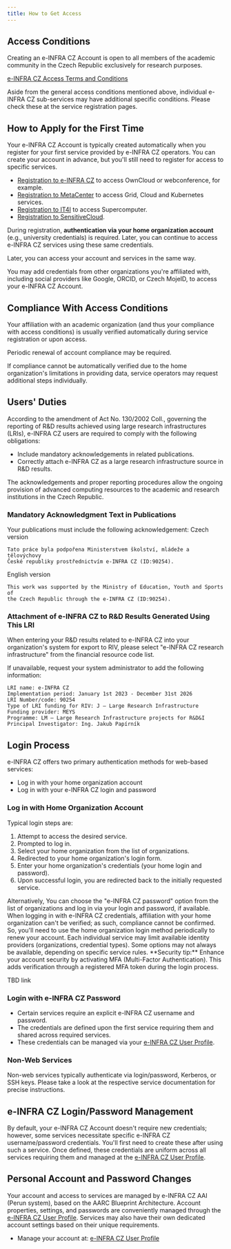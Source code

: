 ```yaml
---
title: How to Get Access
---
```

## Access Conditions

Creating an e-INFRA CZ Account is open to all members of the academic community in the Czech Republic exclusively for research purposes.

[e-INFRA CZ Access Terms and Conditions](https://www.e-infra.cz/cs/file/8c17a18b8d2d21bade1fe2b4b0efe81c/525/20210408_Podminky_e-INFRA-CZ_EN.pdf)

<Callout type="info" title="Service-specific access conditions">
Aside from the general access conditions mentioned above, individual e-INFRA CZ sub-services may have additional specific conditions. Please check these at the service registration pages.
</Callout>

## How to Apply for the First Time

Your e-INFRA CZ Account is typically created automatically when you register for your first service provided by e-INFRA CZ operators. You can create your account in advance, but you'll still need to register for access to specific services.

* [Registration to e-INFRA CZ](https://signup.e-infra.cz/anyfed/registrar/?vo=e-infra.cz) to access OwnCloud or webconference, for example.  
* [Registration to MetaCenter](https://metavo.metacentrum.cz/cs/application/index.html) to access Grid, Cloud and Kubernetes services.
* [Registration to IT4I](https://docs.it4i.cz/general/access/account-introduction/) to access Supercomputer.
* [Registration to SensitiveCloud](https://www.cerit-sc.cz/infrastructure-services/sensitivecloud).


During registration, **authentication via your home organization account** (e.g., university credentials) is required. Later, you can continue to access e-INFRA CZ services using these same credentials.

Later, you can access your account and services in the same way.

<Callout type="info" title="Access using additional accounts">
You may add credentials from other organizations you're affiliated with, including social providers like Google, ORCID, or Czech MojeID, to access your e-INFRA CZ Account.
</Callout>

## Compliance With Access Conditions

Your affiliation with an academic organization (and thus your compliance with access conditions) is usually verified automatically during service registration or upon access. 

Periodic renewal of account compliance may be required.

If compliance cannot be automatically verified due to the home organization's limitations in providing data, service operators may request additional steps individually.


## Users' Duties

According to the amendment of Act No. 130/2002 Coll., governing the reporting of R&D results achieved using large research infrastructures (LRIs), e-INFRA CZ users are required to comply with the following obligations:

- Include mandatory acknowledgements in related publications.
- Correctly attach e-INFRA CZ as a large research infrastructure source in R&D results.

<Callout type="info">
The acknowledgements and proper reporting procedures allow the ongoing provision of advanced computing resources to the academic and research institutions in the Czech Republic.
</Callout>

### Mandatory Acknowledgment Text in Publications

Your publications must include the following acknowledgement:
Czech version
```
Tato práce byla podpořena Ministerstvem školství, mládeže a tělovýchovy
České republiky prostřednictvím e-INFRA CZ (ID:90254).
```
English version
```
This work was supported by the Ministry of Education, Youth and Sports of
the Czech Republic through the e-INFRA CZ (ID:90254).
```

### Attachment of e-INFRA CZ to R&D Results Generated Using This LRI
When entering your R&D results related to e-INFRA CZ into your organization's system for export to RIV, please select "e-INFRA CZ research infrastructure" from the financial resource code list. 

If unavailable, request your system administrator to add the following information:

```
LRI name: e-INFRA CZ
Implementation period: January 1st 2023 - December 31st 2026
LRI Number/code: 90254
Type of LRI funding for RIV: J – Large Research Infrastructure
Funding provider: MEYS
Programme: LM – Large Research Infrastructure projects for R&D&I
Principal Investigator: Ing. Jakub Papírník
```

## Login Process

e-INFRA CZ offers two primary authentication methods for web-based services:

 *   Log in with your home organization account
 *   Log in with your e-INFRA CZ login and password

### Log in with Home Organization Account

Typical login steps are:

1. Attempt to access the desired service.
2. Prompted to log in.
3. Select your home organization from the list of organizations.
4. Redirected to your home organization's login form.
5. Enter your home organization's credentials (your home login and password).
6. Upon successful login, you are redirected back to the initially requested service.

<Callout type="info">
Alternatively, You can choose the "e-INFRA CZ password" option from the list of organizations and log in via your login and password, if available.
When logging in with e-INFRA CZ credentials, affiliation with your home organization can't be verified; as such, compliance cannot be confirmed. So, you'll need to use the home organization login method periodically to renew your account.
</Callout>

<Callout type="info" title="Limitation of available options">
Each individual service may limit available identity providers (organizations, credential types). Some options may not always be available, depending on specific service rules.
</Callout>


<Callout type="info" title="Multi-Factor Authentication (MFA)"> 
**Security tip:** Enhance your account security by activating MFA (Multi-Factor Authentication). This adds verification through a registered MFA token during the login process.

TBD link
</Callout>


### Login with e-INFRA CZ Password

- Certain services require an explicit e-INFRA CZ username and password.
- The credentials are defined upon the first service requiring them and shared across required services.
- These credentials can be managed via your [e-INFRA CZ User Profile](https://profile.e-infra.cz).


### Non-Web Services

Non-web services typically authenticate via login/password, Kerberos, or SSH keys. Please take a look at the respective service documentation for precise instructions.


## e-INFRA CZ Login/Password Management

By default, your e-INFRA CZ Account doesn't require new credentials; however, some services necessitate specific e-INFRA CZ username/password credentials. You'll first need to create these after using such a service. Once defined, these credentials are uniform across all services requiring them and managed at the [e-INFRA CZ User Profile](https://profile.e-infra.cz).


## Personal Account and Password Changes

Your account and access to services are managed by e-INFRA CZ AAI (Perun system), based on the AARC Blueprint Architecture. Account properties, settings, and passwords are conveniently managed through the [e-INFRA CZ User Profile](https://profile.e-infra.cz). Services may also have their own dedicated account settings based on their unique requirements.

- Manage your account at: [e-INFRA CZ User Profile](https://profile.e-infra.cz)




